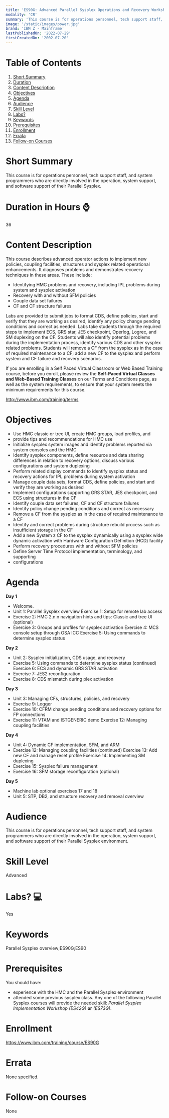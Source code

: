 ```yaml
---
title: 'ES90G: Advanced Parallel Sysplex Operations and Recovery Workshop'
modality: 'CR'
summary: 'This course is for operations personnel, tech support staff, and system programmers who are directly involved in the operation, system support, and software support of their Parallel Sysplex.'
image: '/static/images/power.jpg'
brand: 'IBM Z - Mainframe'
lastPublishedOn: '2022-07-29'
firstCreatedOn: '2002-07-20'
---
```

# Table of Contents
1.  [Short Summary](#short-summary)
2.  [Duration](#duration-in-hours-)
3.  [Content Description](#content-description)
4.  [Objectives](#objectives)
5.  [Agenda](#agenda)
6.  [Audience](#audience)
7.  [Skill Level](#skill-level)
8.  [Labs?](#labs-)
9.  [Keywords](#keywords)
10. [Prerequisites](#prerequisites)
11. [Enrollment](#enrollment)
12. [Errata](#errata)
13. [Follow-on Courses](#follow-on-courses)

# Short Summary
This course is for operations personnel, tech support staff, and system programmers who are directly involved in the operation, system support, and software support of their Parallel Sysplex.

# Duration in Hours ⌚
36

# Content Description
This course describes advanced operator actions to implement new policies, coupling facilities, structures and sysplex related operational enhancements. It diagnoses problems and demonstrates recovery techniques in these areas. These include:


* Identifying HMC problems and recovery, including IPL problems during system and sysplex activation
* Recovery with and without SFM policies
* Couple data set failures
* CF and CF structure failures


Labs are provided to submit jobs to format CDS, define policies, start and verify that they are working as desired, identify any policy change pending conditions and correct as needed. Labs take students through the required steps to implement ECS, GRS star, JES checkpoint, Operlog, Logrec, and SM duplexing on the CF. Students will also identify potential problems during the implementation process, identify various CDS and other sysplex related problems. Students will remove a CF from the sysplex as in the case of required maintenance to a CF; add a new CF to the sysplex and perform system and CF failure and recovery scenarios.


If you are enrolling in a Self Paced Virtual Classroom or Web Based Training course, before you enroll, please review the **Self-Paced Virtual Classes and Web-Based Training Classes** on our Terms and Conditions page, as well as the system requirements, to ensure that your system meets the minimum requirements for this course.


http://www.ibm.com/training/terms



# Objectives
* Use HMC classic or tree UI, create HMC groups, load profiles, and
* provide tips and recommendations for HMC use
* Initialize sysplex system images and identify problems reported via system consoles and the HMC
* Identify sysplex components, define resource and data sharing differences in relation to recovery options, discuss various configurations and system duplexing
* Perform related display commands to identify sysplex status and recovery actions for IPL problems during system activation
* Manage couple data sets, format CDS, define policies, and start and verify they are working as desired
* Implement configurations supporting GRS STAR, JES checkpoint, and ECS using structures in the CF
* Identify couple data set failures, CF and CF structure failures
* Identify policy change pending conditions and correct as necessary
* Remove a CF from the sysplex as in the case of required maintenance to a CF
* Identify and correct problems during structure rebuild process such as insufficient storage in the CF
* Add a new System z CF to the sysplex dynamically using a sysplex wide dynamic activation with Hardware Configuration Definition (HCD) facility
* Perform recovery procedures with and without SFM policies
* Define Server Time Protocol implementation, terminology, and supporting
* configurations


# Agenda
**Day 1**

* Welcome.
* Unit 1: Parallel Sysplex overview Exercise 1: Setup for remote lab access
* Exercise 2: HMC 2.n.n navigation hints and tips: Classic and tree UI (optional)
* Exercise 3: Groups and profiles for sysplex activation Exercise 4: MCS console setup through OSA ICC Exercise 5: Using commands to determine sysplex status

**Day 2**

* Unit 2: Sysplex initialization, CDS usage, and recovery
* Exercise 5: Using commands to determine sysplex status (continued) Exercise 6: ECS and dynamic GRS STAR activation
* Exercise 7: JES2 reconfiguration
* Exercise 8: CDS mismatch during plex activation

**Day 3**

* Unit 3: Managing CFs, structures, policies, and recovery
* Exercise 9: Logger
* Exercise 10: CFRM change pending conditions and recovery options for FP connections
* Exercise 11: VTAM and ISTGENERIC demo Exercise 12: Managing coupling facilities

**Day 4**

* Unit 4: Dynamic CF implementation, SFM, and ARM
* Exercise 12: Managing coupling facilities (continued) Exercise 13: Add new CF and manage reset profile Exercise 14: Implementing SM duplexing
* Exercise 15: Sysplex failure management
* Exercise 16: SFM storage reconfiguration (optional)

**Day 5**

* Machine lab optional exercises 17 and 18
* Unit 5: STP, DB2, and structure recovery and removal overview


# Audience
This course is for operations personnel, tech support staff, and system programmers who are directly involved in the operation, system support, and software support of their Parallel Sysplex environment.



# Skill Level
Advanced            

# Labs? 💻
Yes

# Keywords
Parallel Sysplex overview;ES90G;ES90

# Prerequisites
You should have:


* experience with the HMC and the Parallel Sysplex environment
* attended some previous sysplex class. Any one of the following Parallel Sysplex courses will provide the needed skill: *Parallel Sysplex Implementation Workshop (ES42G)* **or** *(ES73G)*.


# Enrollment
https://www.ibm.com/training/course/ES90G

# Errata
None specified.

# Follow-on Courses
None

